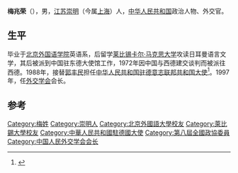 '''梅兆荣'''（{{bd|1934年||}}），男，[[江苏|江苏]][[崇明岛|崇明]]（今属[[上海|上海]]）人，[[中华人民共和国|中华人民共和国]]政治人物、外交官。

== 生平 ==
毕业于[[北京外国语学院|北京外国语学院]]英语系，后留学[[莱比锡|莱比锡]][[莱比锡大学|卡尔·马克思大学]]攻读日耳曼语言文学，其后被派到中国驻东德大使馆工作，1972年因中国与西德建交谈判而被派往西德。1988年，接替[[郭丰民|郭丰民]]担任[[中国驻德国大使列表|中华人民共和国驻德意志联邦共和国大使]]<ref>{{cite web|author=中华人民共和国外交部|title=中华人民共和国驻德意志联邦共和国大使|url=http://www.fmprc.gov.cn/chn/gxh/zlb/zgwjrw/2167/2172/t9252.htm|publisher=中华人民共和国外交部|accessdate=2012-03-03}}</ref>。1997年，任[[外交学会|外交学会]]会长。

== 参考 ==
{{reflist}}

{{start box}}
{{s-dip}}
{{succession box|[[郭丰民|郭丰民]]|[[卢秋田|卢秋田]]|[[中国驻德国大使列表|中华人民共和国驻西德/德國大使]]|1988年5月-1997年1月}}
{{end box}}

{{中国政治人物小作品}}

{{Authority control}}
{{DEFAULTSORT: Mei, Shao Rong}}
[[Category:梅姓|Category:梅姓]]
[[Category:崇明人|Category:崇明人]]
[[Category:北京外國語大學校友|Category:北京外國語大學校友]]
[[Category:萊比錫大學校友|Category:萊比錫大學校友]]
[[Category:中華人民共和國駐德國大使|Category:中華人民共和國駐德國大使]]
[[Category:第八屆全國政協委員|Category:第八屆全國政協委員]]
[[Category:中国人民外交学会会长|Category:中国人民外交学会会长]]